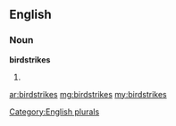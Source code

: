 ==English==

===Noun===
'''birdstrikes'''

# {{plural of|[[birdstrike]]}}

[[Category:English plurals]]

[[ar:birdstrikes]]
[[mg:birdstrikes]]
[[my:birdstrikes]]